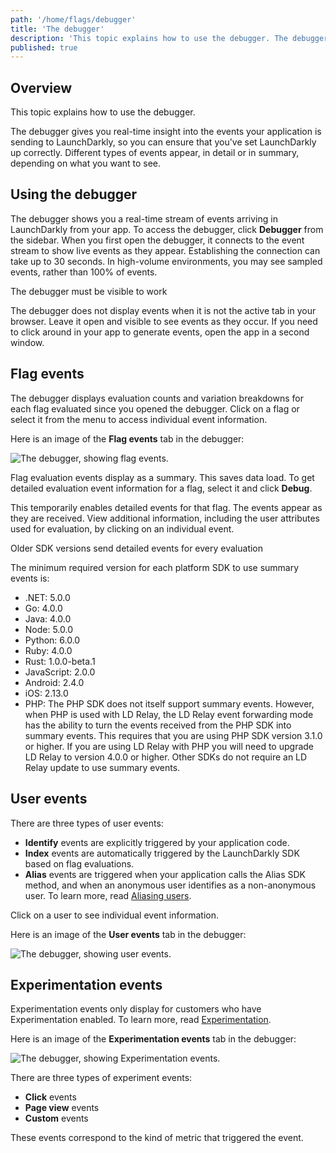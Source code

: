 ```yaml
---
path: '/home/flags/debugger'
title: 'The debugger'
description: 'This topic explains how to use the debugger. The debugger gives you real-time insight into the events your application is sending to LaunchDarkly. Different types of events appear depending on what you want to see.'
published: true
---
```


## Overview

This topic explains how to use the debugger.

The debugger gives you real-time insight into the events your application is sending to LaunchDarkly, so you can ensure that you've set LaunchDarkly up correctly. Different types of events appear, in detail or in summary, depending on what you want to see.

## Using the debugger

The debugger shows you a real-time stream of events arriving in LaunchDarkly from your app. To access the debugger, click **Debugger** from the sidebar. When you first open the debugger, it connects to the event stream to show live events as they appear. Establishing the connection can take up to 30 seconds. In high-volume environments, you may see sampled events, rather than 100% of events.

<Callout intent="info">
<CalloutTitle>The debugger must be visible to work</CalloutTitle>
<CalloutDescription>

The debugger does not display events when it is not the active tab in your browser. Leave it open and visible to see events as they occur. If you need to click around in your app to generate events, open the app in a second window.

</CalloutDescription>
</Callout>

## Flag events

The debugger displays evaluation counts and variation breakdowns for each flag evaluated since you opened the debugger. Click on a flag or select it from the menu to access individual event information.

Here is an image of the **Flag events** tab in the debugger:

![The debugger, showing flag events.](debugger-flag-events.png)

Flag evaluation events display as a summary. This saves data load. To get detailed evaluation event information for a flag, select it and click **Debug**.

This temporarily enables detailed events for that flag. The events appear as they are received. View additional information, including the user attributes used for evaluation, by clicking on an individual event.

<Callout intent="alert">
<CalloutTitle>Older SDK versions send detailed events for every evaluation</CalloutTitle>
<CalloutDescription>

The minimum required version for each platform SDK to use summary events is:

- .NET: 5.0.0
- Go: 4.0.0
- Java: 4.0.0
- Node: 5.0.0
- Python: 6.0.0
- Ruby: 4.0.0
- Rust: 1.0.0-beta.1
- JavaScript: 2.0.0
- Android: 2.4.0
- iOS: 2.13.0
- PHP: The PHP SDK does not itself support summary events. However, when PHP is used with LD Relay, the LD Relay event forwarding mode has the ability to turn the events received from the PHP SDK into summary events. This requires that you are using PHP SDK version 3.1.0 or higher. If you are using LD Relay with PHP you will need to upgrade LD Relay to version 4.0.0 or higher. Other SDKs do not require an LD Relay update to use summary events.

</CalloutDescription>
</Callout>

## User events

There are three types of user events:

- **Identify** events are explicitly triggered by your application code.
- **Index** events are automatically triggered by the LaunchDarkly SDK based on flag evaluations.
- **Alias** events are triggered when your application calls the Alias SDK method, and when an anonymous user identifies as a non-anonymous user. To learn more, read [Aliasing users](/sdk/features/aliasing-users).

Click on a user to see individual event information.

Here is an image of the **User events** tab in the debugger:

![The debugger, showing user events.](debugger-user-events.png)


## Experimentation events

Experimentation events only display for customers who have Experimentation enabled. To learn more, read [Experimentation](/home/experimentation).

Here is an image of the **Experimentation events** tab in the debugger:

![The debugger, showing Experimentation events.](debugger-experimentation-events.png)


There are three types of experiment events:

- **Click** events
- **Page view** events
- **Custom** events

These events correspond to the kind of metric that triggered the event.
